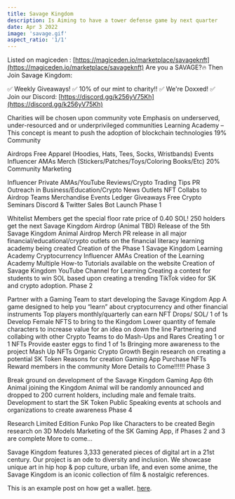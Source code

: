 ```yaml
---
title: Savage Kingdom
description: Is Aiming to have a tower defense game by next quarter 
date: Apr 3 2022
image: 'savage.gif'
aspect_ratio: '1/1'
---
```

Listed on magiceden : [https://magiceden.io/marketplace/savageknft](https://magiceden.io/marketplace/savageknft)
Are you a SAVAGE?🔥 Then Join Savage Kingdom:

✅ Weekly Giveaways!
✅ 10% of our mint to charity!!
✅ We're Doxxed!
✅ Join our Discord: [https://discord.gg/k256yV75Kh](https://discord.gg/k256yV75Kh)

Charities will be chosen upon community vote
Emphasis on underserved, under-resourced and or underprivileged communities
Learning Academy – This concept is meant to push the adoption of blockchain technologies
19% Community

Airdrops
Free Apparel (Hoodies, Hats, Tees, Socks, Wristbands)
Events
Influencer AMAs
Merch (Stickers/Patches/Toys/Coloring Books/Etc)
20% Community Marketing

Influencer Private AMAs/YouTube Reviews/Crypto Trading Tips
PR Outreach in Business/Education/Crypto News Outlets
NFT Collabs to Airdrop Teams
Merchandise
Events
Ledger Giveaways
Free Crypto Seminars
Discord & Twitter Sales Bot Launch
Phase 1

Whitelist Members get the special floor rate price of 0.40 SOL!
250 holders get the next Savage Kingdom Airdrop (Animal TBD)
Release of the 5th Savage Kingdom Animal
Airdrop Merch
PR release in all major financial/educational/crypto outlets on the financial literacy learning academy being created
Creation of the Phase 1 Savage Kingdom Learning Academy
Cryptocurrency Influencer AMAs
Creation of the Learning Academy
Multiple How-to Tutorials available on the website
Creation of Savage Kingdom YouTube Channel for Learning
Creating a contest for students to win SOL based upon creating a trending TikTok video for SK and crypto adoption.
Phase 2

Partner with a Gaming Team to start developing the Savage Kingdom App
A game designed to help you “learn” about cryptocurrency and other financial instruments
Top players monthly/quarterly can earn NFT Drops/ SOL/ 1 of 1s
Develop Female NFTS to bring to the Kingdom
Lower quantity of female characters to increase value for an idea on down the line
Partnering and collabing with other Crypto Teams to do Mash-Ups and Rares
Creating 1 or 1 NFTs
Provide easter eggs to find 1 of 1s
Bringing more awareness to the project
Mash Up NFTs
Organic Crypto Growth
Begin research on creating a potential SK Token
Reasons for creation
Gaming App
Purchase NFTs
Reward members in the community
More Details to Come!!!!!!
Phase 3

Break ground on development of the Savage Kingdom Gaming App
6th Animal joining the Kingdom
Animal will be randomly announced and dropped to 200 current holders, including male and female traits.
Development to start the SK Token
Public Speaking events at schools and organizations to create awareness
Phase 4

Research Limited Edition Funko Pop like Characters to be created
Begin research on 3D Models
Marketing of the SK Gaming App, if Phases 2 and 3 are complete
More to come…

Savage Kingdom features 3,333 generated pieces of digital art in a 21st century. Our project is an ode to diversity and inclusion. We showcase unique art in hip hop & pop culture, urban life, and even some anime, the Savage Kingdom is an iconic collection of film & nostalgic references.

This is an example post on how get a wallet. [here](/posts/example-post).
